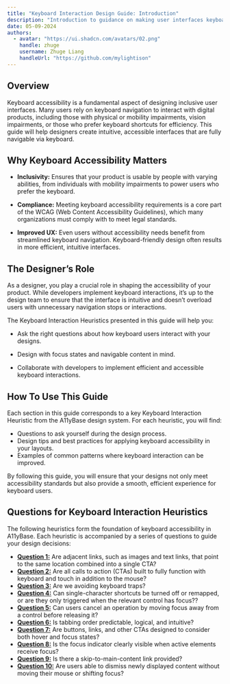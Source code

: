 ```yaml
---
title: "Keyboard Interaction Design Guide: Introduction"
description: "Introduction to guidance on making user interfaces keyboard accessible."
date: 05-09-2024
authors:
  - avatar: "https://ui.shadcn.com/avatars/02.png"
    handle: zhuge
    username: Zhuge Liang
    handleUrl: "https://github.com/mylightison"
---
```


## Overview

Keyboard accessibility is a fundamental aspect of designing inclusive user interfaces. Many users rely on keyboard navigation to interact with digital products, including those with physical or mobility impairments, vision impairments, or those who prefer keyboard shortcuts for efficiency. This guide will help designers create intuitive, accessible interfaces that are fully navigable via keyboard.

## Why Keyboard Accessibility Matters

- **Inclusivity:** Ensures that your product is usable by people with varying abilities, from individuals with mobility impairments to power users who prefer the keyboard.

- **Compliance:** Meeting keyboard accessibility requirements is a core part of the WCAG (Web Content Accessibility Guidelines), which many organizations must comply with to meet legal standards.

- **Improved UX:** Even users without accessibility needs benefit from streamlined keyboard navigation. Keyboard-friendly design often results in more efficient, intuitive interfaces.

## The Designer’s Role

As a designer, you play a crucial role in shaping the accessibility of your product. While developers implement keyboard interactions, it’s up to the design team to ensure that the interface is intuitive and doesn’t overload users with unnecessary navigation stops or interactions.

The Keyboard Interaction Heuristics presented in this guide will help you:

- Ask the right questions about how keyboard users interact with your designs.

- Design with focus states and navigable content in mind.

- Collaborate with developers to implement efficient and accessible keyboard interactions.


## How To Use This Guide

Each section in this guide corresponds to a key Keyboard Interaction Heuristic from the A11yBase design system. For each heuristic, you will find:

- Questions to ask yourself during the design process.
- Design tips and best practices for applying keyboard accessibility in your layouts.
- Examples of common patterns where keyboard interaction can be improved.

By following this guide, you will ensure that your designs not only meet accessibility standards but also provide a smooth, efficient experience for keyboard users.

## Questions for Keyboard Interaction Heuristics

The following heuristics form the foundation of keyboard accessibility in A11yBase. Each heuristic is accompanied by a series of questions to guide your design decisions:

- **<a href="/docs/getting-started/core-heuristics/keyboard-interaction/question-1">Question 1:</a>** Are adjacent links, such as images and text links, that point to the same location combined into a single CTA?
- **<a href="/docs/getting-started/core-heuristics/keyboard-interaction/question-2">Question 2:</a>** Are all calls to action (CTAs) built to fully function with keyboard and touch in addition to the mouse?
- **<a href="/docs/getting-started/core-heuristics/keyboard-interaction/question-3">Question 3:</a>** Are we avoiding keyboard traps?
- **<a href="/docs/getting-started/core-heuristics/keyboard-interaction/question-4">Question 4:</a>** Can single-character shortcuts be turned off or remapped, or are they only triggered when the relevant control has focus??
- **<a href="/docs/getting-started/core-heuristics/keyboard-interaction/question-5">Question 5:</a>** Can users cancel an operation by moving focus away from a control before releasing it?
- **<a href="/docs/getting-started/core-heuristics/keyboard-interaction/question-6">Question 6:</a>** Is tabbing order predictable, logical, and intuitive?
- **<a href="/docs/getting-started/core-heuristics/keyboard-interaction/question-7">Question 7:</a>** Are buttons, links, and other CTAs designed to consider both hover and focus states?
- **<a href="/docs/getting-started/core-heuristics/keyboard-interaction/question-8">Question 8:</a>** Is the focus indicator clearly visible when active elements receive focus?
- **<a href="/docs/getting-started/core-heuristics/keyboard-interaction/question-9">Question 9:</a>** Is there a skip-to-main-content link provided?
- **<a href="/docs/getting-started/core-heuristics/keyboard-interaction/question-10">Question 10:</a>** Are users able to dismiss newly displayed content without moving their mouse or shifting focus?

